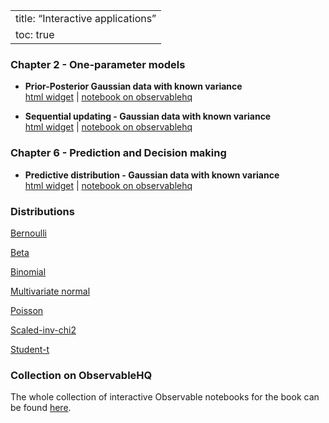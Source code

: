 
---
title: "Interactive applications"
toc: true
---

### Chapter 2 - One-parameter models

- **Prior-Posterior Gaussian data with known variance**\
[html widget](observable/gaussian_knownvariance.qmd) | [notebook on observablehq](https://observablehq.com/@mattiasvillani/bayes-iid-gaussian-known-var)

- **Sequential updating - Gaussian data with known variance**\
[html widget](observable/gaussian_knownvariance_sequential.qmd) | [notebook on observablehq](https://observablehq.com/@mattiasvillani/bayes-iid-gaussian-known-var)

### Chapter 6 - Prediction and Decision making

- **Predictive distribution - Gaussian data with known variance**\
[html widget](observable/pred_gaussian_knownvariance.qmd) | [notebook on observablehq](https://observablehq.com/@mattiasvillani/bayes-iid-gaussian-known-var)

### Distributions

[Bernoulli](observable/distributions/#bernoulli-distribution)

[Beta](observable/distributions/#beta-distribution)

[Binomial](observable/distributions/#binomial-distribution)

[Multivariate normal](observable/distributions/#multivariate-normal-distribution)

[Poisson](observable/distributions/#poisson-distribution)

[Scaled-inv-chi2](observable/distributions/#scaled-inverse-chi2-distribution)

[Student-t](observable/distributions/#student-t-distribution)


### Collection on ObservableHQ
The whole collection of interactive Observable notebooks for the book can be found [here](https://observablehq.com/collection/@mattiasvillani/bayesian-learning).
